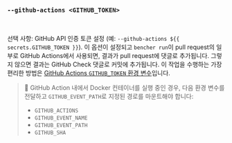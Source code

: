 ### `--github-actions <GITHUB_TOKEN>`

<br />

선택 사항: GitHub API 인증 토큰 설정 (예: `--github-actions ${{ secrets.GITHUB_TOKEN }}`).
이 옵션이 설정되고 `bencher run`이 pull request의 일부로 GitHub Actions에서 사용되면,
결과가 pull request에 댓글로 추가됩니다.
그렇지 않으면 결과는 GitHub Check 댓글로 커밋에 추가됩니다.
이 작업을 수행하는 가장 편리한 방법은 [GitHub Actions `GITHUB_TOKEN` 환경 변수](https://docs.github.com/en/actions/security-guides/automatic-token-authentication)입니다.

> 🐰 GitHub Action 내에서 Docker 컨테이너를 실행 중인 경우, 다음 환경 변수를 전달하고 `GITHUB_EVENT_PATH`로 지정된 경로를 마운트해야 합니다:
> - `GITHUB_ACTIONS`
> - `GITHUB_EVENT_NAME`
> - `GITHUB_EVENT_PATH`
> - `GITHUB_SHA`